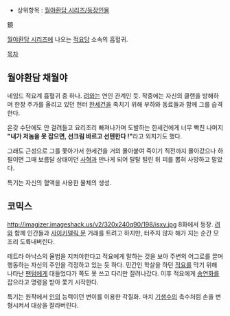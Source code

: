 * 상위항목 : [[월야환담 시리즈/등장인물]]

鏡

[[월야환담 시리즈]]에 나오는 [[적요당]] 소속의 흡혈귀.

[[목차]]

== 월야환담 채월야 ==

네임드 적요계 흡혈귀 중 하나. [[려]]와는 연인 관계인 듯. 작중에는 자신의 클랜을 방해하며 한창 주가를 올리고 있던 헌터 [[한세건]]을 족치기 위해 부하와 동료들과 함께 그를 습격한다.

온갖 수단에도 안 걸려들고 요리조리 빠져나가며 도발하는 한세건에게 너무 빡친 나머지 '''"내가 저놈을 못 잡으면, 선크림 바르고 선텐한다 !"'''라고 외치기도 했다.

그래도 근성으로 그를 쫓아가서 한세건을 거의 몰아붙여 죽이기 직전까지 몰아갔으나 하필이면 그때 보름달 상태이던 [[사혁]]과 만나게 되어 탈탈 털린 뒤 피를 뽑혀 사망하고 말았다.

특기는 자신의 혈액을 사용한 물체의 생성.

== 코믹스 ==
http://imagizer.imageshack.us/v2/320x240q90/198/isxy.jpg
8화에서 등장. [[려]]와 함께 인간들과 [[사이키델릭 문]] 거래를 트려고 하지만, 터주지 않자 해가 지는 순간 모조리 도륙내버린다.

테트라 아낙스의 율법을 지켜야한다고 적요에게 말하는 것을 보아 주변의 어그로를 끌며 행동하는 자신의 주인을 걱정하고 있는 듯 하다. 민간인 학살을 하던 [[적요]]를 막기 위해 나타난 [[팬텀]]에게 대들었다가 쪽도 못 쓰고 다리만 잘려나갔다. 이후 적요에게 [[송연화]]를 잡으라고 명령을 받아 쫓기 시작한다.

특기는 원작에서 [[인]]의 능력이던 변이를 이용한 각질화. 마치 [[기생수]]의 촉수처럼 손을 변형시켜서 대상을 잘라버린다.
